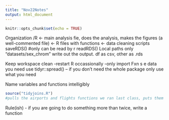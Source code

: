 ```yaml
---
title: "Nov22Notes"
output: html_document
---
```


```r
knitr::opts_chunk$set(echo = TRUE)
```

Organization
  /R <- main analysis fie, does the analysis, makes the figures (a well-commented file)
    <- R files with functions
    <- data cleaning scripts
      saveRDS() #only can be read by r
      readRDS()
Local paths only "datasets/sex_chrom" write out the output. df as csv, other as .rds

Keep workspace clean
-restart R occassionally
-only import Fxn s e data you need
use tidyr::spread() -- if you don't need the whole package only use what you need 

Name variables and functions intelligibly

```r
source("tidyjoins.R")
#pulls the airports and flights functions we ran last class, puts them all in the environment 
```

Rule(ish)
- if you are going to do something more than twice, write a function